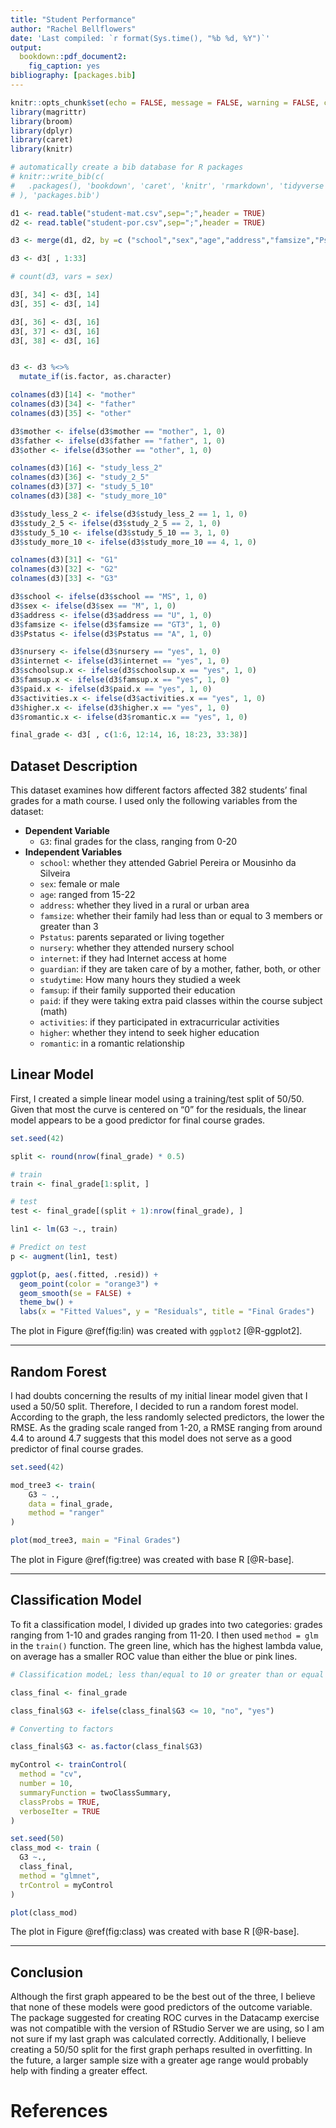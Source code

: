 ---
title: "Student Performance"
author: "Rachel Bellflowers"
date: 'Last compiled: `r format(Sys.time(), "%b %d, %Y")`'
output: 
  bookdown::pdf_document2:
    fig_caption: yes
bibliography: [packages.bib]
---

```{r setup, include=FALSE}
knitr::opts_chunk$set(echo = FALSE, message = FALSE, warning = FALSE, comment = NA, fig.align = "center")
library(magrittr)
library(broom)
library(dplyr)
library(caret)
library(knitr)
```


```{r include=FALSE}
# automatically create a bib database for R packages
# knitr::write_bib(c(
#   .packages(), 'bookdown', 'caret', 'knitr', 'rmarkdown', 'tidyverse', 'base'
# ), 'packages.bib')
```

```{r dataset, include = FALSE}
d1 <- read.table("student-mat.csv",sep=";",header = TRUE)
d2 <- read.table("student-por.csv",sep=";",header = TRUE)

d3 <- merge(d1, d2, by =c ("school","sex","age","address","famsize","Pstatus","Medu","Fedu","Mjob","Fjob","reason","nursery","internet"))

d3 <- d3[ , 1:33]
```

```{r include = FALSE}

# count(d3, vars = sex)

d3[, 34] <- d3[, 14]
d3[, 35] <- d3[, 14]

d3[, 36] <- d3[, 16]
d3[, 37] <- d3[, 16]
d3[, 38] <- d3[, 16]


d3 <- d3 %<>% 
  mutate_if(is.factor, as.character)

colnames(d3)[14] <- "mother"
colnames(d3)[34] <- "father"
colnames(d3)[35] <- "other"

d3$mother <- ifelse(d3$mother == "mother", 1, 0)
d3$father <- ifelse(d3$father == "father", 1, 0)
d3$other <- ifelse(d3$other == "other", 1, 0)

colnames(d3)[16] <- "study_less_2"
colnames(d3)[36] <- "study_2_5"
colnames(d3)[37] <- "study_5_10"
colnames(d3)[38] <- "study_more_10"

d3$study_less_2 <- ifelse(d3$study_less_2 == 1, 1, 0)
d3$study_2_5 <- ifelse(d3$study_2_5 == 2, 1, 0)
d3$study_5_10 <- ifelse(d3$study_5_10 == 3, 1, 0)
d3$study_more_10 <- ifelse(d3$study_more_10 == 4, 1, 0)

colnames(d3)[31] <- "G1"
colnames(d3)[32] <- "G2"
colnames(d3)[33] <- "G3"

d3$school <- ifelse(d3$school == "MS", 1, 0)
d3$sex <- ifelse(d3$sex == "M", 1, 0)
d3$address <- ifelse(d3$address == "U", 1, 0)
d3$famsize <- ifelse(d3$famsize == "GT3", 1, 0)
d3$Pstatus <- ifelse(d3$Pstatus == "A", 1, 0)

d3$nursery <- ifelse(d3$nursery == "yes", 1, 0)
d3$internet <- ifelse(d3$internet == "yes", 1, 0)
d3$schoolsup.x <- ifelse(d3$schoolsup.x == "yes", 1, 0)
d3$famsup.x <- ifelse(d3$famsup.x == "yes", 1, 0)
d3$paid.x <- ifelse(d3$paid.x == "yes", 1, 0)
d3$activities.x <- ifelse(d3$activities.x == "yes", 1, 0)
d3$higher.x <- ifelse(d3$higher.x == "yes", 1, 0)
d3$romantic.x <- ifelse(d3$romantic.x == "yes", 1, 0)

final_grade <- d3[ , c(1:6, 12:14, 16, 18:23, 33:38)]
```

## Dataset Description {-}

This dataset examines how different factors affected 382 students' final grades for a math course. I used only the following variables from the dataset:

- **Dependent Variable**
  - `G3`: final grades for the class, ranging from 0-20 

- **Independent Variables**
   - `school`: whether they attended Gabriel Pereira or Mousinho da Silveira
   - `sex`: female or male
   - `age`: ranged from 15-22
   - `address`: whether they lived in a rural or urban area
   - `famsize`: whether their family had less than or equal to 3 members or greater than 3
   - `Pstatus`: parents separated or living together
   - `nursery`: whether they attended nursery school
   - `internet`: if they had Internet access at home
   - `guardian`: if they are taken care of by a mother, father, both, or other
   - `studytime`: How many hours they studied a week 
   - `famsup`: if their family supported their education
   - `paid`: if they were taking extra paid classes within the course subject (math)
   - `activities`: if they participated in extracurricular activities
   - `higher`: whether they intend to seek higher education
   - `romantic`: in a romantic relationship


## Linear Model {-}

First, I created a simple linear model using a training/test split of 50/50. Given that most the curve is centered on "0" for the residuals, the linear model appears to be a good predictor for final course grades.

```{r lin, echo = FALSE}
set.seed(42)

split <- round(nrow(final_grade) * 0.5)

# train
train <- final_grade[1:split, ]

# test
test <- final_grade[(split + 1):nrow(final_grade), ] 

lin1 <- lm(G3 ~., train)

# Predict on test
p <- augment(lin1, test)

ggplot(p, aes(.fitted, .resid)) +
  geom_point(color = "orange3") +
  geom_smooth(se = FALSE) +
  theme_bw() +
  labs(x = "Fitted Values", y = "Residuals", title = "Final Grades")
```

The plot in Figure \@ref(fig:lin) was created with `ggplot2` [@R-ggplot2].

---

## Random Forest {-}

I had doubts concerning the results of my initial linear model given that I used a 50/50 split. Therefore, I decided to run a random forest model. According to the graph, the less randomly selected predictors, the lower the RMSE. As the grading scale ranged from 1-20, a RMSE ranging from around 4.4 to around 4.7 suggests that this model does not serve as a good predictor of final course grades.

```{r label = tree, echo = FALSE}
set.seed(42)

mod_tree3 <- train(
    G3 ~ .,
    data = final_grade,
    method = "ranger"
)

plot(mod_tree3, main = "Final Grades")
```

The plot in Figure \@ref(fig:tree) was created with base R [@R-base].

---

## Classification Model {-}

To fit a classification model, I divided up grades into two categories: grades ranging from 1-10 and grades ranging from 11-20. I then used `method = glm` in the `train()` function. The green line, which has the highest lambda value, on average has a smaller ROC value than either the blue or pink lines.


```{r class, fig.width = 10, fig.height = 7, results = FALSE}

# Classification modeL; less than/equal to 10 or greater than or equal to 11

class_final <- final_grade

class_final$G3 <- ifelse(class_final$G3 <= 10, "no", "yes")

# Converting to factors

class_final$G3 <- as.factor(class_final$G3)

myControl <- trainControl(
  method = "cv",
  number = 10,
  summaryFunction = twoClassSummary,
  classProbs = TRUE,
  verboseIter = TRUE
)

set.seed(50)
class_mod <- train (
  G3 ~., 
  class_final,
  method = "glmnet",
  trControl = myControl
)

plot(class_mod)
```

The plot in Figure \@ref(fig:class) was created with base R [@R-base].

---

## Conclusion {-}

Although the first graph appeared to be the best out of the three, I believe that none of these models were good predictors of the outcome variable. The package suggested for creating ROC curves in the Datacamp exercise was not compatible with the version of RStudio Server we are using, so I am not sure if my last graph was calculated correctly. Additionally, I believe creating a 50/50 split for the first graph perhaps resulted in overfitting. In the future, a larger sample size with a greater age range would probably help with finding a greater effect.


# References{-}
